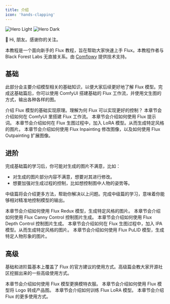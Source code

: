 ```yaml
---
title: 介绍
icon: 'hands-clapping'
---
```


<img
  className="block dark:hidden rounded-xl"
  src="/images/introduction/hero-light.png"
  alt="Hero Light"
/>
<img
  className="hidden dark:block rounded-xl"
  src="/images/introduction/hero-dark.png"
  alt="Hero Dark"
/>

👋 Hi, 朋友。感谢你的关注。

本教程是一个面向新手的 Flux 教程，旨在帮助大家快速上手 Flux。本教程作者与 Black Forest Labs 无直接关系。由 [Comflowy](https://www.comflowy.com/) 提供技术支持。

## 基础

此部分会主要介绍模型相关的基础知识，以便大家后续更好地了解 Flux 模型。完成这基础篇后，你可以使用 ComfyUI 搭建基础的 Flux 工作流，并使用文生图的方式，输出各种各样的图。

<CardGroup cols={2}>
  <Card
    title="Flux 模型介绍"
    icon="check"
    href="basics/flux-model"
  >
    介绍 Flux 模型的基础实现原理。理解为何 Flux 可以实现更好的控制？
  </Card>
  <Card
    title="Flux ComfyUI 工作流"
    icon="object-group"
    href="basics/flux-comfyui-workflow"
  >
    本章节会介绍如何在 ComfyUI 里搭建 Flux 工作流。
  </Card>
  <Card
    title="Flux 提示词"
    icon="font"
    href="basics/flux-prompt"
  >
    本章节会介绍如何使用 Flux 提示词。
  </Card>
  <Card
    title="Flux LoRA"
    icon="palette"
    href="basics/flux-with-lora"
  >
    本章节会介绍如何在 Flux 生图过程中，加入 LoRA 模型。从而生成特定风格的图片。
  </Card>
  <Card
    title="Flux 图像修改"
    icon="paintbrush"
    href="basics/flux-inpainting-and-outpainting"
  >
    本章节会介绍如何使用 Flux Inpainting 修改图像，以及如何使用 Flux Outpainting 扩展图像。
  </Card>
</CardGroup>

## 进阶

完成基础篇的学习后，你可能对生成的图片不满意，比如：

- 对生成的图片部分内容不满意，想要对其进行修改。
- 想要加强对生成过程的控制，比如想控制图中人物的姿势等。

中级篇将会介绍更多方法，帮助你解决以上问题。完成中级篇的学习，意味着你能够相对精准地控制模型的输出。

<CardGroup cols={2}>
  <Card
    title="Flux Redax"
    icon="clone"
    href="intermediate/flux-redux"
  >
    本章节会介绍如何使用 Flux Redux 模型，生成特定风格的图片。
  </Card>
  <Card
    title="Flux Canny Control"
    icon="wrench"
    href="intermediate/flux-canny-control"
  >
    本章节会介绍如何使用 Flux Canny Control 控制图片生成。
  </Card>
  <Card
    title="Flux Depth Control"
    icon="screwdriver-wrench"
    href="intermediate/flux-depth-control"
  >
    本章节会介绍如何使用 Flux Depth Control 控制图片生成。
  </Card>
  <Card
    title="Flux IPA"
    icon="image"
    href="intermediate/flux-with-ipa"
  >
    本章节会介绍如何在 Flux 生图过程中，加入 IPA 模型。从而生成特定风格的图片。
  </Card>
  <Card
    title="Flux PuLID"
    icon="people-arrows"
    href="intermediate/flux-with-pulid"
  >
    本章节会介绍如何使用 Flux PuLID 模型，生成特定人物形象的图片。
  </Card>
</CardGroup>

## 高级

基础和进阶篇基本上覆盖了 Flux 的官方建议的使用方式。高级篇会教大家开源社区挖掘出来的一些高级使用方式。

<CardGroup cols={2}>
  <Card
    title="电商模特衣服更换" 
    icon="shirt"
    href="advanced/changing-models-clothes-by-using-flux"
  >
    本章节会介绍如何使用 Flux 模型更换模特衣服。
  </Card>
  <Card
    title="Logo 转产品图"
    icon="gift"
    href="advanced/logo-to-product-by-using-flux"
  >
    本章节会介绍如何使用 Flux 模型将 Logo 转成产品图。
  </Card>
  <Card
    title="训练 Flux LoRA" 
    icon="palette"
    href="advanced/fine-tune-flux"
  >
    本章节会介绍如何训练 Flux LoRA 模型。
  </Card>
  <Card
    title="Flux 的更多使用方式"
    icon="stars"
    href="advanced/get-inspiration"
  >
    本章节会介绍 Flux 的更多使用方式。
  </Card>
</CardGroup>